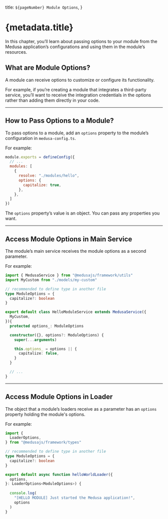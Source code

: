  title: `${pageNumber} Module Options`,
}

# {metadata.title}

In this chapter, you’ll learn about passing options to your module from the Medusa application’s configurations and using them in the module’s resources.

## What are Module Options?

A module can receive options to customize or configure its functionality.

For example, if you’re creating a module that integrates a third-party service, you’ll want to receive the integration credentials in the options rather than adding them directly in your code.

---

## How to Pass Options to a Module?

To pass options to a module, add an `options` property to the module’s configuration in `medusa-config.ts`.

For example:

```js title="medusa-config.ts"
module.exports = defineConfig({
  // ...
  modules: [
    {
      resolve: "./modules/hello",
      options: {
        capitalize: true,
      },
    },
  ]
})
```

The `options` property’s value is an object. You can pass any properties you want.

---

## Access Module Options in Main Service

The module’s main service receives the module options as a second parameter.

For example:

```ts title="src/modules/hello/service.ts" highlights={[["12"], ["14", "options?: ModuleOptions"], ["17"], ["18"], ["19"]]}
import { MedusaService } from "@medusajs/framework/utils"
import MyCustom from "./models/my-custom"

// recommended to define type in another file
type ModuleOptions = {
  capitalize?: boolean
}

export default class HelloModuleService extends MedusaService({
  MyCustom,
}){
  protected options_: ModuleOptions

  constructor({}, options?: ModuleOptions) {
    super(...arguments)

    this.options_ = options || {
      capitalize: false,
    }
  }

  // ...
}
```

---

## Access Module Options in Loader

The object that a module’s loaders receive as a parameter has an `options` property holding the module's options.

For example:

```ts title="src/modules/hello/loaders/hello-world.ts" highlights={[["11"], ["12", "ModuleOptions", "The type of expected module options."], ["16"]]}
import {
  LoaderOptions,
} from "@medusajs/framework/types"

// recommended to define type in another file
type ModuleOptions = {
  capitalize?: boolean
}

export default async function helloWorldLoader({
  options,
}: LoaderOptions<ModuleOptions>) {
  
  console.log(
    "[HELLO MODULE] Just started the Medusa application!",
    options
  )
}
```
